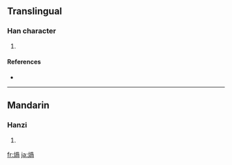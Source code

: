 ==Translingual==

===Han character===
{{Han char|rn=86|rad=火|as=09|sn=13|four=|canj=火月月口 (FBBR)}}

# {{defn|Han|sort=火09}}

====References====
* {{Han ref|kx=0678.161|dkj=19251|hdz=32218.020|uh=7171|ud=29041}}

----

==Mandarin==

===Hanzi===
{{cmn-hanzi|pin=[[guā]] ([[gua1]])|wg=kua<sup>1</sup>}}

# {{defn|Mandarin|sort=火09}}

[[fr:煱]]
[[ja:煱]]